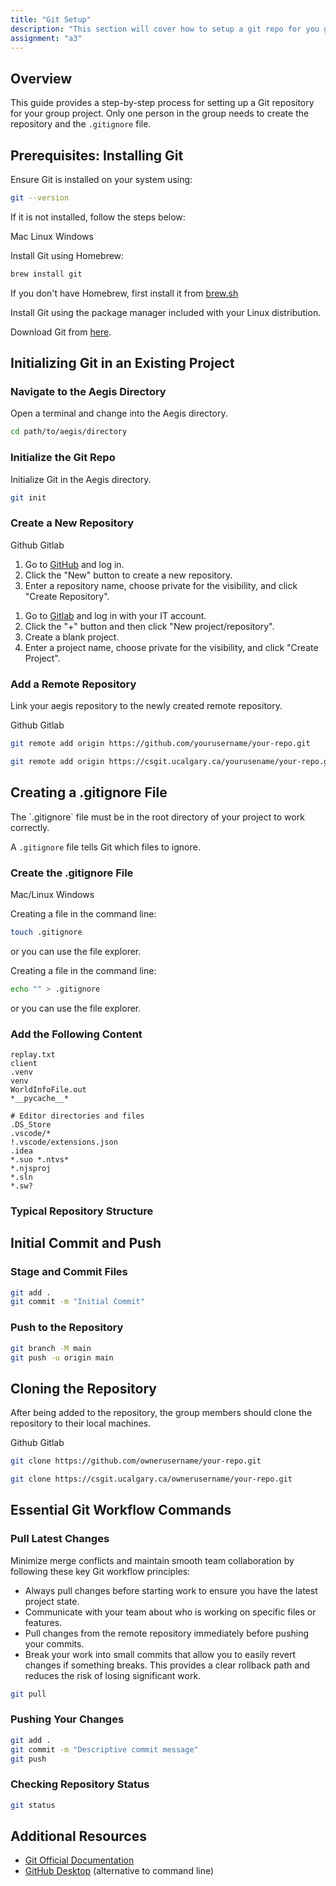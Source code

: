```yaml
---
title: "Git Setup"
description: "This section will cover how to setup a git repo for you group."
assignment: "a3"
---
```


## Overview

This guide provides a step-by-step process for setting up a Git repository for your group project. Only one person
in the group needs to create the repository and the `.gitignore` file.

## Prerequisites: Installing Git

Ensure Git is installed on your system using:

```bash
git --version
```

If it is not installed, follow the steps below:

<Tabs defaultValue="mac">

<TabsList>

<TabsTrigger value="mac">Mac</TabsTrigger>
<TabsTrigger value="linux">Linux</TabsTrigger>
<TabsTrigger value="windows">Windows</TabsTrigger>

</TabsList>

<TabsContent value="mac">

Install Git using Homebrew:

```bash
brew install git
```

If you don't have Homebrew, first install it from [brew.sh](https://brew.sh/)

</TabsContent>

<TabsContent value="linux">

Install Git using the package manager included with your Linux distribution.

</TabsContent>

<TabsContent value="windows">

Download Git from [here](https://git-scm.com/downloads/win).

</TabsContent>

</Tabs>

## Initializing Git in an Existing Project

<Steps>

### Navigate to the Aegis Directory

Open a terminal and change into the Aegis directory.

```bash
cd path/to/aegis/directory
```

### Initialize the Git Repo

Initialize Git in the Aegis directory.

```bash
git init
```

### Create a New Repository

<Tabs defaultValue="github">

<TabsList>

<TabsTrigger value="github">Github</TabsTrigger>
<TabsTrigger value="gitlab">Gitlab</TabsTrigger>

</TabsList>

<TabsContent value="github">

1. Go to [GitHub](https://github.com) and log in.
2. Click the "New" button to create a new repository.
3. Enter a repository name, choose private for the visibility, and click "Create Repository".

</TabsContent>

<TabsContent value="gitlab">

1. Go to [Gitlab](https://csgit.ucalgary.ca/) and log in with your IT account.
2. Click the "+" button and then click "New project/repository".
3. Create a blank project.
3. Enter a project name, choose private for the visibility, and click "Create Project".

</TabsContent>

</Tabs>

### Add a Remote Repository

Link your aegis repository to the newly created remote repository.

<Tabs defaultValue="github">

<TabsList>

<TabsTrigger value="github">Github</TabsTrigger>
<TabsTrigger value="gitlab">Gitlab</TabsTrigger>

</TabsList>

<TabsContent value="github">

```bash
git remote add origin https://github.com/yourusername/your-repo.git
```

</TabsContent>

<TabsContent value="gitlab">

```bash
git remote add origin https://csgit.ucalgary.ca/yourusename/your-repo.git
```

</TabsContent>

</Tabs>

</Steps>

## Creating a .gitignore File

<Admonition variant="caution" title="Important Placement">
The `.gitignore` file must be in the root directory of your project to work correctly.
</Admonition>

A `.gitignore` file tells Git which files to ignore.

<Steps>

### Create the .gitignore File

<Tabs defaultValue="mac/linux">

<TabsList>

<TabsTrigger value="mac/linux">Mac/Linux</TabsTrigger>
<TabsTrigger value="windows">Windows</TabsTrigger>

</TabsList>

<TabsContent value="mac/linux">

Creating a file in the command line:

```bash
touch .gitignore
```

or you can use the file explorer.

</TabsContent>

<TabsContent value="windows">

Creating a file in the command line:

```bash
echo "" > .gitignore
```

or you can use the file explorer.

</TabsContent>

</Tabs>

### Add the Following Content 

```gitignore
replay.txt
client
.venv
venv
WorldInfoFile.out
*__pycache__*

# Editor directories and files
.DS_Store
.vscode/*
!.vscode/extensions.json
.idea
*.suo *.ntvs*
*.njsproj
*.sln
*.sw?
```

### Typical Repository Structure

<Tree>
  <TreeItem name="aegis" type="folder">
    <TreeItem name=".gitignore" />
    <TreeItem name="client" type="folder" />
    <TreeItem name="requirements.txt" />
    <TreeItem name="run.py" />
    <TreeItem name="setup.py" />
    <TreeItem name="src" type="folder" />
    <TreeItem name="sys_files" type="folder" />
    <TreeItem name="worlds" type="folder" />
  </TreeItem>
</Tree>

</Steps>


## Initial Commit and Push

<Steps>

### Stage and Commit Files

```bash
git add .
git commit -m "Initial Commit"
```

### Push to the Repository

```bash
git branch -M main
git push -u origin main
```

</Steps>

## Cloning the Repository

After being added to the repository, the group members should clone the repository to their local machines.

<Tabs defaultValue="github">

<TabsList>

<TabsTrigger value="github">Github</TabsTrigger>
<TabsTrigger value="gitlab">Gitlab</TabsTrigger>

</TabsList>

<TabsContent value="github">

```bash
git clone https://github.com/ownerusername/your-repo.git
```

</TabsContent>

<TabsContent value="gitlab">

```bash
git clone https://csgit.ucalgary.ca/ownerusername/your-repo.git
```

</TabsContent>

</Tabs>

## Essential Git Workflow Commands

### Pull Latest Changes 

<Admonition variant="tip" title="Collaboration Best Practices">
Minimize merge conflicts and maintain smooth team collaboration by following these key Git workflow principles:

- Always pull changes before starting work to ensure you have the latest project state.
- Communicate with your team about who is working on specific files or features.
- Pull changes from the remote repository immediately before pushing your commits.
- Break your work into small commits that allow you to easily revert changes if something breaks. This provides a clear rollback path and reduces the risk of losing significant work.

</Admonition>

```bash
git pull
```

### Pushing Your Changes

```bash
git add .
git commit -m "Descriptive commit message"
git push
```

### Checking Repository Status

```bash
git status
```

## Additional Resources

- [Git Official Documentation](https://git-scm.com/doc)
- [GitHub Desktop](https://desktop.github.com/) (alternative to command line)

